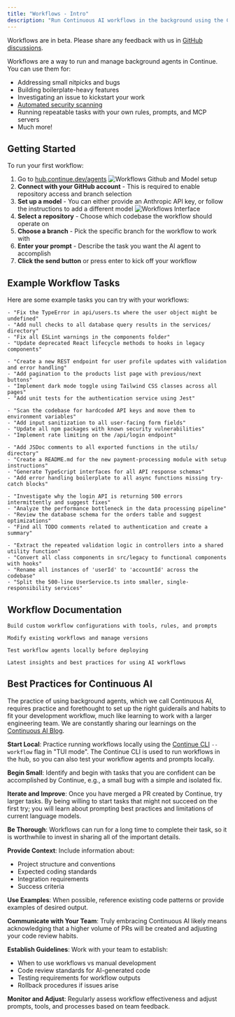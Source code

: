 ```yaml
---
title: "Workflows - Intro"
description: "Run Continuous AI workflows in the background using the Continue Hub agents interface with GitHub integration and customizable prompts"
---
```


<Info>

  Workflows are in beta. Please share any feedback with us in [GitHub discussions](https://github.com/continuedev/continue/discussions/8051).

</Info>

Workflows are a way to run and manage background agents in Continue. You can use them for:
- Addressing small nitpicks and bugs
- Building boilerplate-heavy features
- Investigating an issue to kickstart your work
- [Automated security scanning](../../guides/snyk-mcp-continue-cookbook)
- Running repeatable tasks with your own rules, prompts, and MCP servers
- Much more!

## Getting Started

To run your first workflow:

1. Go to [hub.continue.dev/agents](https://hub.continue.dev/agents)
![Workflows Github and Model setup](/images/hub/workflows/images/workflows-onboarding.png)
2. **Connect with your GitHub account** - This is required to enable repository access and branch selection
3. **Set up a model** - You can either provide an Anthropic API key, or follow the instructions to add a different model
![Workflows Interface](/images/hub/workflows/images/workflows-setup.png)
4. **Select a repository** - Choose which codebase the workflow should operate on
5. **Choose a branch** - Pick the specific branch for the workflow to work with
6. **Enter your prompt** - Describe the task you want the AI agent to accomplish
7. **Click the send button** or press enter to kick off your workflow

## Example Workflow Tasks

Here are some example tasks you can try with your workflows:

<AccordionGroup>
  <Accordion title="Bug Fixes & Code Quality">
    
    - "Fix the TypeError in api/users.ts where the user object might be undefined"
    - "Add null checks to all database query results in the services/ directory"
    - "Fix all ESLint warnings in the components folder"
    - "Update deprecated React lifecycle methods to hooks in legacy components"
    
  </Accordion>

  <Accordion title="Feature Development">
    
    - "Create a new REST endpoint for user profile updates with validation and error handling"
    - "Add pagination to the products list page with previous/next buttons"
    - "Implement dark mode toggle using Tailwind CSS classes across all pages"
    - "Add unit tests for the authentication service using Jest"
    
  </Accordion>

  <Accordion title="Security & Compliance">
    
    - "Scan the codebase for hardcoded API keys and move them to environment variables"
    - "Add input sanitization to all user-facing form fields"
    - "Update all npm packages with known security vulnerabilities"
    - "Implement rate limiting on the /api/login endpoint"
    
  </Accordion>

  <Accordion title="Documentation & Boilerplate">
    
    - "Add JSDoc comments to all exported functions in the utils/ directory"
    - "Create a README.md for the new payment-processing module with setup instructions"
    - "Generate TypeScript interfaces for all API response schemas"
    - "Add error handling boilerplate to all async functions missing try-catch blocks"
    
  </Accordion>

  <Accordion title="Investigation & Analysis">
    
    - "Investigate why the login API is returning 500 errors intermittently and suggest fixes"
    - "Analyze the performance bottleneck in the data processing pipeline"
    - "Review the database schema for the orders table and suggest optimizations"
    - "Find all TODO comments related to authentication and create a summary"
    
  </Accordion>

  <Accordion title="Refactoring">
    
    - "Extract the repeated validation logic in controllers into a shared utility function"
    - "Convert all class components in src/legacy to functional components with hooks"
    - "Rename all instances of 'userId' to 'accountId' across the codebase"
    - "Split the 500-line UserService.ts into smaller, single-responsibility services"
    
  </Accordion>
</AccordionGroup>



## Workflow Documentation

<CardGroup cols={2}>
  <Card title="Creating Workflow Agents" icon="plus" href="./creating-workflow-agents">

    Build custom workflow configurations with tools, rules, and prompts

  </Card>

  <Card title="Editing Workflow Agents" icon="pencil" href="./editing-workflow-agents">

    Modify existing workflows and manage versions

  </Card>

  <Card title="Continue CLI" icon="terminal" href="../../guides/cli">

    Test workflow agents locally before deploying

  </Card>

  <Card title="Continuous AI Blog" icon="book-open" href="https://blog.continue.dev">

    Latest insights and best practices for using AI workflows

  </Card>
</CardGroup>

## Best Practices for Continuous AI

The practice of using background agents, which we call Continuous AI, requires practice and forethought to set up the right guiderails and habits to fit your development workflow, much like learning to work with a larger engineering team. We are constantly sharing our learnings on the [Continuous AI Blog](https://blog.continue.dev).

<Card title="Getting Started Successfully" icon="rocket">

  **Start Local**: Practice running workflows locally using the [Continue CLI](../../guides/cli) `--workflow` flag in "TUI mode". The Continue CLI is used to run workflows in the hub, so you can also test your workflow agents and prompts locally.

  **Begin Small**: Identify and begin with tasks that you are confident can be accomplished by Continue, e.g., a small bug with a simple and isolated fix.

  **Iterate and Improve**: Once you have merged a PR created by Continue, try larger tasks. By being willing to start tasks that might not succeed on the first try; you will learn about prompting best practices and limitations of current language models.

</Card>

<Card title="Effective Prompting" icon="message-circle">

  **Be Thorough**: Workflows can run for a long time to complete their task, so it is worthwhile to invest in sharing all of the important details.

  **Provide Context**: Include information about:
  - Project structure and conventions
  - Expected coding standards
  - Integration requirements
  - Success criteria

  **Use Examples**: When possible, reference existing code patterns or provide examples of desired output.

</Card>

<Card title="Team Integration" icon="users">

  **Communicate with Your Team**: Truly embracing Continuous AI likely means acknowledging that a higher volume of PRs will be created and adjusting your code review habits.

  **Establish Guidelines**: Work with your team to establish:
  - When to use workflows vs manual development
  - Code review standards for AI-generated code
  - Testing requirements for workflow outputs
  - Rollback procedures if issues arise

  **Monitor and Adjust**: Regularly assess workflow effectiveness and adjust prompts, tools, and processes based on team feedback.

</Card>
